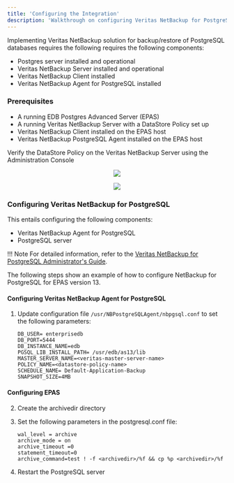 ```yaml
---
title: 'Configuring the Integration'
description: 'Walkthrough on configuring Veritas NetBackup for PostgreSQL'
---
```


Implementing Veritas NetBackup solution for backup/restore of PostgreSQL databases requires the following requires the following components:

- Postgres server installed and operational
- Veritas NetBackup Server installed and operational
- Veritas NetBackup Client installed
- Veritas NetBackup Agent for PostgreSQL installed

### Prerequisites

- A running EDB Postgres Advanced Server (EPAS)
- A running Veritas NetBackup Server with a DataStore Policy set up
- Veritas NetBackup Client installed on the EPAS host
- Veritas NetBackup PostgreSQL Agent installed on the EPAS host


Verify the DataStore Policy on the Veritas NetBackup Server using the Administration Console
    <p align="center">
        <img  src="Images/NetBackupAdminConsole.png">
    </p>
    <p align="center">
        <img  src="Images/NetBackupDataPolicy.png">
    </p>


### Configuring Veritas NetBackup for PostgreSQL

This entails configuring the following components:
- Veritas NetBackup Agent for PostgreSQL
- PostgreSQL server

!!! Note
    For detailed information, refer to the [Veritas NetBackup for PostgreSQL Administrator's Guide](https://www.veritas.com/content/support/en_US/doc/129277259-150015228-0/v129277275-150015228).


The following steps show an example of how to configure NetBackup for PostgreSQL for EPAS version 13.

#### Configuring Veritas NetBackup Agent for PostgreSQL

1.  Update configuration file `/usr/NBPostgreSQLAgent/nbpgsql.conf` to set the following parameters:
    ```
    DB_USER= enterprisedb
    DB_PORT=5444
    DB_INSTANCE_NAME=edb
    PGSQL_LIB_INSTALL_PATH= /usr/edb/as13/lib
    MASTER_SERVER_NAME=<veritas-master-server-name>
    POLICY_NAME=<datastore-policy-name>
    SCHEDULE_NAME= Default-Application-Backup
    SNAPSHOT_SIZE=4MB
    ```
#### Configuring EPAS

2.	Create the archivedir directory

3.	Set the following parameters in the postgresql.conf file:
    ```
    wal_level = archive
    archive_mode = on
    archive_timeout =0
    statement_timeout=0
    archive_command=test ! -f <archivedir>/%f && cp %p <archivedir>/%f
    ```

4.	Restart the PostgreSQL server

